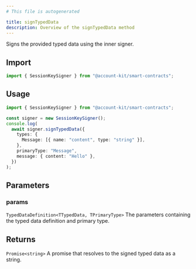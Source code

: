 ```yaml
---
# This file is autogenerated

title: signTypedData
description: Overview of the signTypedData method
---
```



Signs the provided typed data using the inner signer.

## Import

```ts
import { SessionKeySigner } from "@account-kit/smart-contracts";
```

## Usage

```ts
import { SessionKeySigner } from "@account-kit/smart-contracts";

const signer = new SessionKeySigner();
console.log(
  await signer.signTypedData({
    types: {
      Message: [{ name: "content", type: "string" }],
    },
    primaryType: "Message",
    message: { content: "Hello" },
  })
);
```

## Parameters

### params

`TypedDataDefinition<TTypedData, TPrimaryType>`
The parameters containing the typed data definition and primary type.

## Returns

`Promise<string>`
A promise that resolves to the signed typed data as a string.
